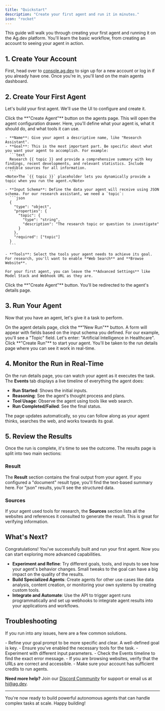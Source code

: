 ```yaml
---
title: "Quickstart"
description: "Create your first agent and run it in minutes."
icon: "rocket"
---
```


This guide will walk you through creating your first agent and running it on the Ag.dev platform. You'll learn the basic workflow, from creating an account to seeing your agent in action.

## 1. Create Your Account

First, head over to [console.ag.dev](https://console.ag.dev) to sign up for a new account or log in if you already have one. Once you're in, you'll land on the main agents dashboard.

## 2. Create Your First Agent

Let's build your first agent. We'll use the UI to configure and create it.

<Steps>
  <Step title="Start Creating Your Agent">
    Click the **"Create Agent"** button on the agents page. This will open the agent configuration drawer.
  </Step>
  <Step title="Configure Your Agent">
    Here, you'll define what your agent is, what it should do, and what tools it can use.

    - **Name**: Give your agent a descriptive name, like "Research Assistant".
    - **Goal**: This is the most important part. Be specific about what you want your agent to accomplish. For example:
      ```text
      Research {{ topic }} and provide a comprehensive summary with key findings, recent developments, and relevant statistics. Include credible sources for all information.
      ```
    <Note>The `{{ topic }}` placeholder lets you dynamically provide a topic when you run the agent.</Note>

    - **Input Schema**: Define the data your agent will receive using JSON schema. For our research assistant, we need a `topic`:
      ```json
      {
        "type": "object",
        "properties": {
          "topic": {
            "type": "string",
            "description": "The research topic or question to investigate"
          }
        },
        "required": ["topic"]
      }
      ```

    - **Tools**: Select the tools your agent needs to achieve its goal. For research, you'll want to enable **Web Search** and **Browse Website**.

    For your first agent, you can leave the **Advanced Settings** like Model Stack and Webhook URL as they are.
  </Step>
  <Step title="Create the Agent">
    Click the **"Create Agent"** button. You'll be redirected to the agent's details page.
  </Step>
</Steps>

## 3. Run Your Agent

Now that you have an agent, let's give it a task to perform.

<Steps>
  <Step title="Start a New Run">
    On the agent details page, click the **"New Run"** button.
  </Step>
  <Step title="Provide Inputs">
    A form will appear with fields based on the input schema you defined. For our example, you'll see a "Topic" field. Let's enter: "Artificial Intelligence in Healthcare".
  </Step>
  <Step title="Execute the Run">
    Click **"Create Run"** to start your agent. You'll be taken to the run details page where you can see it work in real-time.
  </Step>
</Steps>

## 4. Monitor the Run in Real-Time

On the run details page, you can watch your agent as it executes the task. The **Events** tab displays a live timeline of everything the agent does:

- **Run Started**: Shows the initial inputs.
- **Reasoning**: See the agent's thought process and plans.
- **Tool Usage**: Observe the agent using tools like web search.
- **Run Completed/Failed**: See the final status.

The page updates automatically, so you can follow along as your agent thinks, searches the web, and works towards its goal.

## 5. Review the Results

Once the run is complete, it's time to see the outcome. The results page is split into two main sections:

### Result

The **Result** section contains the final output from your agent. If you configured a "document" result type, you'll find the text-based summary here. For "json" results, you'll see the structured data.

### Sources

If your agent used tools for research, the **Sources** section lists all the websites and references it consulted to generate the result. This is great for verifying information.

## What's Next?

Congratulations! You've successfully built and run your first agent. Now you can start exploring more advanced capabilities.

- **Experiment and Refine**: Try different goals, tools, and inputs to see how your agent's behavior changes. Small tweaks to the goal can have a big impact on the quality of the results.
- **Build Specialized Agents**: Create agents for other use cases like data analysis, content creation, or monitoring your own systems by creating custom tools.
- **Integrate and Automate**: Use the API to trigger agent runs programmatically and set up webhooks to integrate agent results into your applications and workflows.

## Troubleshooting

If you run into any issues, here are a few common solutions.

<AccordionGroup>
  <Accordion title="Agent produces poor results">
    - Refine your goal prompt to be more specific and clear. A well-defined goal is key.
    - Ensure you've enabled the necessary tools for the task.
    - Experiment with different input parameters.
  </Accordion>
  <Accordion title="Agent run fails with an error">
    - Check the Events timeline to find the exact error message.
    - If you are browsing websites, verify that the URLs are correct and accessible.
    - Make sure your account has sufficient credits to run agents.
  </Accordion>
</AccordionGroup>


**Need more help?** Join our [Discord Community](https://discord.gg/cPSJbuKDse) for support or email us at [hi@ag.dev](mailto:hi@ag.dev).

---

You're now ready to build powerful autonomous agents that can handle complex tasks at scale. Happy building!
